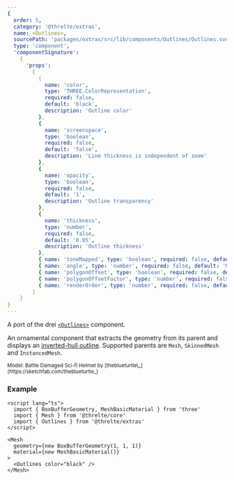 ```yaml
---
{
  order: 5,
  category: '@threlte/extras',
  name: <Outlines>,
  sourcePath: 'packages/extras/src/lib/components/Outlines/Outlines.svelte',
  type: 'component',
  'componentSignature':
    {
      'props':
        [
          {
            name: 'color',
            type: 'THREE.ColorRepresentation',
            required: false,
            default: 'black',
            description: 'Outline color'
          },
          {
            name: 'screenspace',
            type: 'boolean',
            required: false,
            default: 'false',
            description: 'Line thickness is independent of zoom'
          },
          {
            name: 'opacity',
            type: 'boolean',
            required: false,
            default: '1',
            description: 'Outline transparency'
          },
          {
            name: 'thickness',
            type: 'number',
            required: false,
            default: '0.05',
            description: 'Outline thickness'
          },
          { name: 'toneMapped', type: 'boolean', required: false, default: 'true' },
          { name: 'angle', type: 'number', required: false, default: 'Math.PI' },
          { name: 'polygonOffset', type: 'boolean', required: false, default: 'false' },
          { name: 'polygonOffsetFactor', type: 'number', required: false, default: '0' },
          { name: 'renderOrder', type: 'number', required: false, default: '0' }
        ]
    }
}
---
```


A port of the drei [`<Outlines>`](https://github.com/pmndrs/drei?tab=readme-ov-file#outlines) component.

An ornamental component that extracts the geometry from its parent and displays an [inverted-hull outline](https://bnpr.gitbook.io/bnpr/outline/inverse-hull-method). Supported parents are `Mesh`, `SkinnedMesh` and `InstancedMesh`.

<Example path="extras/outlines" />

<small>
  Model: Battle Damaged Sci-fi Helmet by [theblueturtle\_](https://sketchfab.com/theblueturtle_)
</small>

### Example

```svelte
<script lang="ts">
  import { BoxBufferGeometry, MeshBasicMaterial } from 'three'
  import { Mesh } from '@threlte/core'
  import { Outlines } from '@threlte/extras'
</script>

<Mesh
  geometry={new BoxBufferGeometry(1, 1, 1)}
  material={new MeshBasicMaterial()}
>
  <Outlines color="black" />
</Mesh>
```
